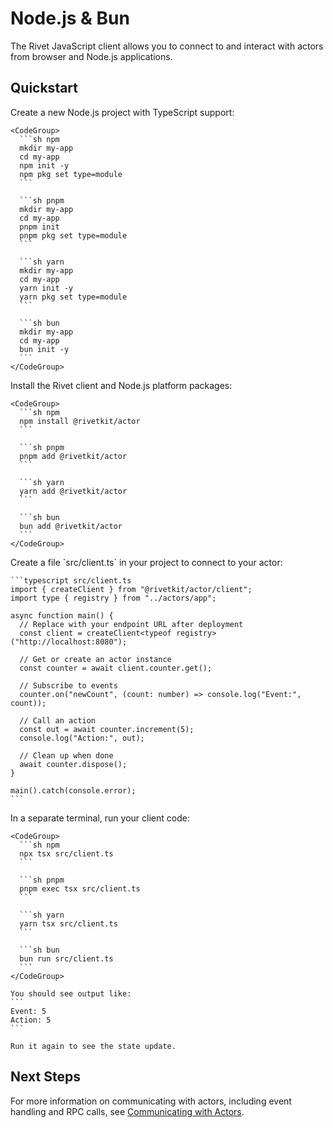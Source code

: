 
# Node.js & Bun

The Rivet JavaScript client allows you to connect to and interact with actors from browser and Node.js applications.

## Quickstart

<Steps>
  <Step title="Create a new Node.js project">
    Create a new Node.js project with TypeScript support:
    
    <CodeGroup>
      ```sh npm
      mkdir my-app
      cd my-app
      npm init -y
      npm pkg set type=module
      ```
      
      ```sh pnpm
      mkdir my-app
      cd my-app
      pnpm init
      pnpm pkg set type=module
      ```
      
      ```sh yarn
      mkdir my-app
      cd my-app
      yarn init -y
      yarn pkg set type=module
      ```
      
      ```sh bun
      mkdir my-app
      cd my-app
      bun init -y
      ```
    </CodeGroup>
  </Step>

  <Step title="Install Rivet packages">
    Install the Rivet client and Node.js platform packages:
    
    <CodeGroup>
      ```sh npm
      npm install @rivetkit/actor
      ```
      
      ```sh pnpm
      pnpm add @rivetkit/actor
      ```
      
      ```sh yarn
      yarn add @rivetkit/actor
      ```
      
      ```sh bun
      bun add @rivetkit/actor
      ```
    </CodeGroup>
  </Step>

  <StepDefineActor />

  <Step title="Create your client">
    Create a file `src/client.ts` in your project to connect to your actor:

    ```typescript src/client.ts
    import { createClient } from "@rivetkit/actor/client";
    import type { registry } from "../actors/app";

    async function main() {
      // Replace with your endpoint URL after deployment
      const client = createClient<typeof registry>("http://localhost:8080");

      // Get or create an actor instance
      const counter = await client.counter.get();

      // Subscribe to events
      counter.on("newCount", (count: number) => console.log("Event:", count));

      // Call an action
      const out = await counter.increment(5);
      console.log("Action:", out);

      // Clean up when done
      await counter.dispose();
    }

    main().catch(console.error);
    ```
  </Step>

  <StepRunStudio />

  <Step title="Run your client">
    In a separate terminal, run your client code:
    
    <CodeGroup>
      ```sh npm
      npx tsx src/client.ts
      ```
      
      ```sh pnpm
      pnpm exec tsx src/client.ts
      ```
      
      ```sh yarn
      yarn tsx src/client.ts
      ```
      
      ```sh bun
      bun run src/client.ts
      ```
    </CodeGroup>
    
    You should see output like:
    ```
    Event: 5
    Action: 5
    ```

    Run it again to see the state update.
  </Step>

  <StepDeploy />
</Steps>

## Next Steps

For more information on communicating with actors, including event handling and RPC calls, see [Communicating with Actors](/docs/actors/communicating-between-actors).

